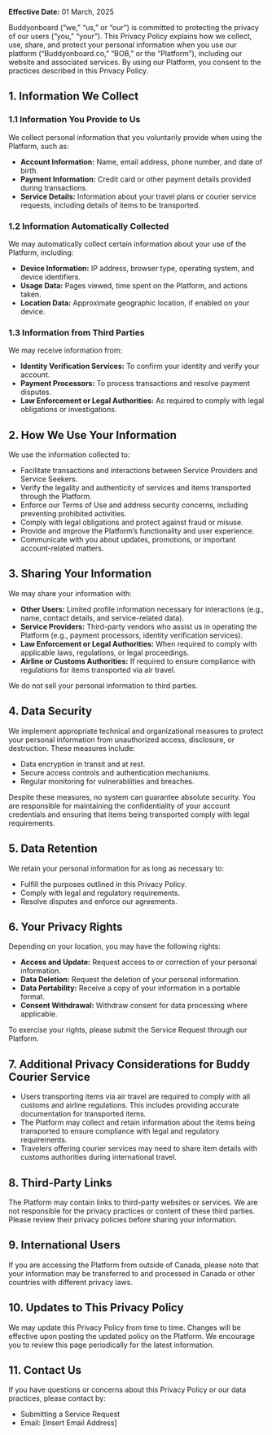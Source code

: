 **Effective Date:**  01 March, 2025

Buddyonboard (“we,” “us,” or “our”) is committed to protecting the privacy of our users (“you,” “your”). This Privacy Policy explains how we collect, use, share, and protect your personal information when you use our platform (“Buddyonboard.co,” “BOB,” or the “Platform”), including our website and associated services. By using our Platform, you consent to the practices described in this Privacy Policy.

## 1. Information We Collect

### 1.1 Information You Provide to Us

We collect personal information that you voluntarily provide when using the Platform, such as:

- **Account Information:** Name, email address, phone number, and date of birth.
- **Payment Information:** Credit card or other payment details provided during transactions.
- **Service Details:** Information about your travel plans or courier service requests, including details of items to be transported.

### 1.2 Information Automatically Collected

We may automatically collect certain information about your use of the Platform, including:

- **Device Information:** IP address, browser type, operating system, and device identifiers.
- **Usage Data:** Pages viewed, time spent on the Platform, and actions taken.
- **Location Data:** Approximate geographic location, if enabled on your device.

### 1.3 Information from Third Parties

We may receive information from:

- **Identity Verification Services:** To confirm your identity and verify your account.
- **Payment Processors:** To process transactions and resolve payment disputes.
- **Law Enforcement or Legal Authorities:** As required to comply with legal obligations or investigations.

## 2. How We Use Your Information

We use the information collected to:

- Facilitate transactions and interactions between Service Providers and Service Seekers.
- Verify the legality and authenticity of services and items transported through the Platform.
- Enforce our Terms of Use and address security concerns, including preventing prohibited activities.
- Comply with legal obligations and protect against fraud or misuse.
- Provide and improve the Platform’s functionality and user experience.
- Communicate with you about updates, promotions, or important account-related matters.

## 3. Sharing Your Information

We may share your information with:

- **Other Users:** Limited profile information necessary for interactions (e.g., name, contact details, and service-related data).
- **Service Providers:** Third-party vendors who assist us in operating the Platform (e.g., payment processors, identity verification services).
- **Law Enforcement or Legal Authorities:** When required to comply with applicable laws, regulations, or legal proceedings.
- **Airline or Customs Authorities:** If required to ensure compliance with regulations for items transported via air travel.

We do not sell your personal information to third parties.

## 4. Data Security

We implement appropriate technical and organizational measures to protect your personal information from unauthorized access, disclosure, or destruction. These measures include:

- Data encryption in transit and at rest.
- Secure access controls and authentication mechanisms.
- Regular monitoring for vulnerabilities and breaches.

Despite these measures, no system can guarantee absolute security. You are responsible for maintaining the confidentiality of your account credentials and ensuring that items being transported comply with legal requirements.

## 5. Data Retention

We retain your personal information for as long as necessary to:

- Fulfill the purposes outlined in this Privacy Policy.
- Comply with legal and regulatory requirements.
- Resolve disputes and enforce our agreements.

## 6. Your Privacy Rights

Depending on your location, you may have the following rights:

- **Access and Update:** Request access to or correction of your personal information.
- **Data Deletion:** Request the deletion of your personal information.
- **Data Portability:** Receive a copy of your information in a portable format.
- **Consent Withdrawal:** Withdraw consent for data processing where applicable.

To exercise your rights, please submit the Service Request through our Platform.

## 7. Additional Privacy Considerations for Buddy Courier Service

- Users transporting items via air travel are required to comply with all customs and airline regulations. This includes providing accurate documentation for transported items.
- The Platform may collect and retain information about the items being transported to ensure compliance with legal and regulatory requirements.
- Travelers offering courier services may need to share item details with customs authorities during international travel.

## 8. Third-Party Links

The Platform may contain links to third-party websites or services. We are not responsible for the privacy practices or content of these third parties. Please review their privacy policies before sharing your information.

## 9. International Users

If you are accessing the Platform from outside of Canada, please note that your information may be transferred to and processed in Canada or other countries with different privacy laws.

## 10. Updates to This Privacy Policy

We may update this Privacy Policy from time to time. Changes will be effective upon posting the updated policy on the Platform. We encourage you to review this page periodically for the latest information.

## 11. Contact Us

If you have questions or concerns about this Privacy Policy or our data practices, please contact by:

- Submitting a Service Request
- Email: [Insert Email Address]
